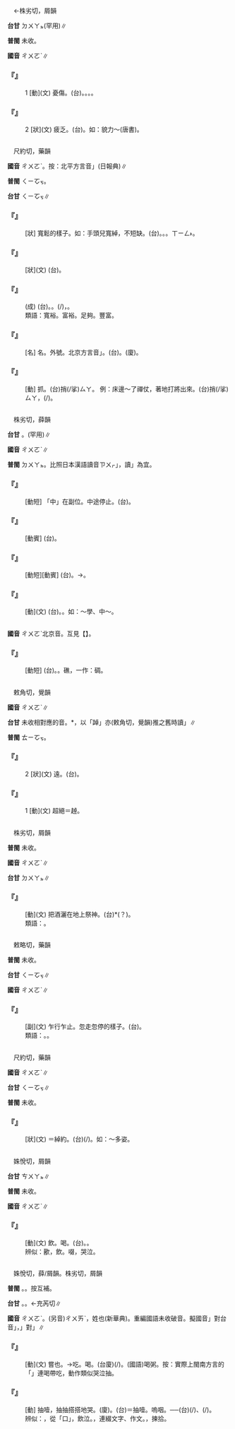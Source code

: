 
=={{ruby|惙|ㄔㄨㄛˋ}}==

　←株劣切，屑韻

'''台甘''' <rt>ㄉㄨㄚㆵ</rt>(罕用)∥

'''普閩''' 未收。

'''國音''' <rt>ㄔㄨㄛˋ</rt>∥

    

==='''『{{ruby|惙|ㄔㄨㄛˋ}}』'''===
:1  [動](文) 憂傷。(台){{ruby|煩|ㄏㄨㄢˊ}}{{ruby|惱|ㄌㄜˋ}}。{{ruby|傷|ㄒㄧㆲ}}{{ruby|心|ㄒㄧㆬ}}。{{ruby|面|ㆠㄧㄣ˫}}{{ruby|憂|ㄧㄡ}}{{ruby|惙|ㄉㄨㄚㆵ/ㄉㆤㆷ}}{{ruby|惙|ㄉㄨㄚㆵ/ㄉㆤㆷ}}。{{ruby|憂|ㄧㄨ}}{{ruby|憂|ㄧㄨ}}{{ruby|愁|ㄑㄧㄨˊ}}{{ruby|愁|ㄑㄧㄨˊ}}。
    

==='''『{{ruby|惙|ㄔㄨㄛˋ}}』'''===
:2  [狀](文) 疲乏。(台){{ruby|厭|ㄧㄚ˪}}{{ruby|倦|ㄒㄧㄢ˫}}。如：貌力{{ruby|<mark>&#xf90ef;</mark>|ㄑㄩˊ}}～(唐書)。
    

=={{ruby|綽|ㄔㄨㄛˋ}}==

　尺約切，藥韻

'''國音''' <rt>ㄔㄨㄛˋ</rt>。按：北平方言音{{ruby|「|ㄔㄨㄛ}}」(日報典)∥

'''普閩''' <rt>ㄑㄧㆦㆶ</rt>。

'''台甘''' <rt>ㄑㄧㆦㆶ</rt>∥

    

==='''『{{ruby|寬|ㄎㄨㄢ}}{{ruby|綽|ㄔㄨㄛˋ}}』'''===
: [狀] 寬鬆的樣子。如：手頭兒寬綽，不短缺。(台){{ruby|手|ㄑㄧㄨˋ}}{{ruby|頭|ㄊㄠˊ}}{{ruby|寬|ㄌㄧㄥ˫/ㄎㄨㆩ˪}}。{{ruby|有|ㄨ˫}}{{ruby|錢|ㄐㆪˊ}}。{{ruby|有|ㄨ˫}}{{ruby|餘|ㄨˊ}}{{ruby|裕|ㆡㄨ˫/ㄌㄨ˫}}。{{ruby|冗|ㄌㄧㆲ˫}}{{ruby|剩|ㄒㄧㄣ˫}}{{ruby|→|ㄌㄧㆲ˫}}<rt>ㄒㄧㄥ˫</rt>。
    

==='''『{{ruby|綽|ㄔㄨㄛˋ}}{{ruby|約|ㄩㄝ}}』'''===
: [狀](文) (台){{ruby|形|ㄏㄧㄥˊ}}{{ruby|容|ㄧㆲˊ}}{{ruby|女|ㄌㄧˋ/ㄌㄨˋ}}{{ruby|性|ㄒㄧㄥ˪}}{{ruby|體|ㄊㄨㆤˋ/ㄊㆤˋ}}{{ruby|態|ㄊㄞ˪}}{{ruby|柔|ㆢㄧㄨˊ/ㄌㄧㄨˊ}}{{ruby|弱|ㆢㄧㆦㆶ ͘/ㄌㄧㆦㆶ ͘}}。
    

==='''『{{ruby|綽|ㄔㄨㄛˋ}}{{ruby|綽|ㄔㄨㄛˋ}}{{ruby|有|ㄧㄡˇ}}{{ruby|餘|ㄩˊ}}』'''===
: (成) (台){{ruby|形|ㄏㄧㄥˊ}}{{ruby|容|ㄧㆲˊ}}{{ruby|能|ㄌㄧㄥˊ}}{{ruby|力|ㄌㄧㆤㆶ ͘}}。{{ruby|財|ㄗㄞˊ}}{{ruby|力|ㄌㄧㆤㆶ ͘}}。{{ruby|時|ㄒㄧˊ}}{{ruby|間|ㄍㄢ}}{{ruby|著|ㄉㄧㄜㆷ}}(/{{ruby|都|ㄉㄜ˫}}){{ruby|攏|ㄌㆲˋ}}{{ruby|真|ㄐㄧㄣ}}{{ruby|充|ㄑㄧㆲ}}{{ruby|足|ㄐㄧㆦㆶ}}，{{ruby|尤|ㄧㄨˊ}}{{ruby|其|ㄍㄧˊ}}{{ruby|財|ㄗㄞˊ}}{{ruby|物|ㆠㄨㆵ ͘}}{{ruby|富|ㄏㄨ˪}}{{ruby|裕|ㆡㄨ˫/ㄌㄨ˫}}。
:類語：寬裕。富裕。足夠。豐富。
:
    

==='''『{{ruby|綽|ㄔㄨㄛˋ}}{{ruby|號|ㄏㄠˋ}}』'''===
: [名] {{ruby|諢|ㄏㄨㄣˋ}}名。外號。北京方言音{{ruby|「|ㄔㄨㄛ}}」。(台){{ruby|綽|ㄑㄧㆦㆶ}}{{ruby|號|ㄏㄜ˫}}。(廈){{ruby|體|ㄊㄨㆤˋ}}{{ruby|號|ㄏㄜ˫}}。
    

==='''『{{ruby|綽|ㄔㄨㄛˋ}}』'''===
: [動] 抓。(台)捎(/挲)<rt>ㄙㄚ</rt>。 例：床邊～了禪仗，著地打將出來。(台){{ruby|對|ㄉㄨㄧ˪}}{{ruby|床|ㄘㆭˊ}}{{ruby|邊|ㄅㆪ}}捎(/挲)<rt>ㄙㄚ</rt>{{ruby|一|ㄒㄧㄠ}}{{ruby|枝|ㄍㄧ}}{{ruby|禪|ㄒㄧㄢˊ/ㄒㄧㆰˊ}}{{ruby|仗|ㄉㄧㄤ˫}}，{{ruby|就|ㄐㄧㄨ˫}}{{ruby|地|ㄉㄨㆤ˫/ㄉㆤ˫}}{{ruby|著|ㄉㄧㄜㆷ}}(/{{ruby|都|ㄉㄜ˫}}){{ruby|扑|ㄆㄚㆷ}}{{ruby|出|ㄘㄨㆵ}}{{ruby|來|·ㄌㄞˊ}}。
    

=={{ruby|輟|ㄔㄨㄛˋ}}==

　株劣切，薛韻

'''台甘''' {{ruby|(文)|ㄘㄨㄚㆵ/ㄗㄨㄚㆵ/ㄉㄨㄚㆵ}}。{{ruby|(語)|ㄘㆤㆷ}}(罕用)∥

'''國音''' <rt>ㄔㄨㄛˋ</rt>∥

'''普閩''' <rt>ㄉㄨㄚㆵ</rt>。比照日本漢語讀音{{ruby|「|ㄊㆤㆷ}}<rt>ㄗㄨㆷ</rt>」，讀{{ruby|「|ㄉㄨㄚㆵ}}」為宜。

    

==='''『{{ruby|中|ㄓㄨㄥ}}{{ruby|輟|ㄔㄨㄛˋ}}』'''===
: [動短] 「中」在副位。中途停止。(台){{ruby|半|ㄅㄨㄢ˪}}{{ruby|途|ㄉㆦˊ}}{{ruby|而|ㆢㄧˊ/ㄌㄧˊ}}{{ruby|廢|ㄏㄨㄧ˪/ㄏㄨㆤ˪}}。
    

==='''『{{ruby|輟|ㄔㄨㄛˋ}}{{ruby|筆|ㄅㄧˇ}}』'''===
: [動賓] (台){{ruby|寫|ㄒㄧㄚˋ}}{{ruby|字|ㆢㄧ˫/ㄌㄧ˫}}{{ruby|畫|ㄨㆤ˫}}{{ruby|圖|ㄉㆦˊ}}{{ruby|未|ㆠㄧ˫}}{{ruby|完|ㄨㄢˊ}}{{ruby|成|ㄒㄧㄥˊ}}{{ruby|自|ㄗㄨ˫}}{{ruby|按|ㄢ˪}}{{ruby|爾|ㄋㆤ/ㄋㄧ}}{{ruby|停|ㄊㄧㄥˊ}}{{ruby|止|ㄐㄧˋ}}。
    

==='''『{{ruby|輟|ㄔㄨㄛˋ}}{{ruby|學|ㄒㄩㄝˊ}}』'''===
: [動短][動賓] (台){{ruby|停|ㄊㄧㄥˊ}}{{ruby|止|ㄐㄧˋ}}{{ruby|學|ㄏㄚㆶ ͘}}{{ruby|業|ㆣㄧㄚㆴ ͘}}。→{{ruby|停|ㄊㄧㄥˊ}}{{ruby|學|ㄜㆷ ͘}}。
    

==='''『{{ruby|輟|ㄔㄨㄛˋ}}』'''===
: [動](文) (台){{ruby|停|ㄊㄧㄥˊ}}{{ruby|止|ㄐㄧˋ}}。{{ruby|中|ㄉㄧㆲ}}{{ruby|止|ㄐㄧˋ}}。如：～學、中～。
    

=={{ruby|觸|ㄔㄨㄛˋ}}==



'''國音''' <rt>ㄔㄨㄛˋ</rt>北京音。互見【{{ruby|觸|ㄔㄨˋ}}】。

    

==='''『{{ruby|觸|ㄔㄨㄛˋ}}{{ruby|礁|ㄐㄧㄠ}}』'''===
: [動短] (台){{ruby|火|ㄏㄨㆤˋ/ㄏㆤˋ/ㄏㄜˋ}}{{ruby|船|ㄗㄨㄣˊ}}{{ruby|<mark>&#xf99a5;</mark>|ㄎㄜ˪}}{{ruby|淺|ㄑㄧㄢˋ}}。{{ruby|靠|ㄎㄨㄚ˪}}{{ruby|著|ㄉㄧㄜㆷ ͘}}{{ruby|礁|ㄉㄚ}}{{ruby|仔|ㄚ}}。礁，一作：碉。
    

=={{ruby|逴|ㄔㄨㄛˋ}}==

　敕角切，覺韻

'''國音''' <rt>ㄔㄨㄛˋ</rt>∥

'''台甘''' 未收相對應的音。{{ruby|(台)|ㄑㄧㆦㆶ}}*，以「踔」亦(敕角切，覺韻)推之舊時讀{{ruby|「|ㄑㄧㆦㆶ}}」∥

'''普閩''' <rt>ㄊㄧㆦㆶ</rt>。

    

==='''『{{ruby|逴|ㄔㄨㄛˋ}}』'''===
:2  [狀](文) 遠。(台){{ruby|遠|ㄏㆭ˫}}。
    

==='''『{{ruby|逴|ㄔㄨㄛˋ}}』'''===
:1  [動](文) 超絕＝趠。
    

=={{ruby|醊|ㄔㄨㄛˋ}}==

　株劣切，屑韻

'''普閩''' 未收。

'''國音''' <rt>ㄔㄨㄛˋ</rt>∥

'''台甘''' <rt>ㄉㄨㄚㆵ</rt>∥

    

==='''『{{ruby|醊|ㄔㄨㄛˋ}}』'''===
: [動](文) 把酒灑在地上祭神。(台){{ruby|<mark>&#xf9ebd;</mark>|ㆣㄢ˪}}*{{ruby|錢|ㄐㆪˊ}}(？)。
:類語：{{ruby|酹|ㄌㄟˋ}}。
:
    

=={{ruby|辵|ㄔㄨㄛˋ}}==

　敕略切，藥韻

'''普閩''' 未收。

'''台甘''' <rt>ㄑㄧㆦㆶ</rt>∥

'''國音''' <rt>ㄔㄨㄛˋ</rt>∥

    

==='''『{{ruby|辵|ㄔㄨㄛˋ}}』'''===
: [副](文) 乍行乍止。忽走忽停的樣子。(台){{ruby|行|ㄍㄧㆩˊ}}{{ruby|咧|ㄌㆤ˪}}{{ruby|停|ㄊㄧㄥˊ}}{{ruby|咧|ㄌㆤ˪}}。
:類語：{{ruby|亍|ㄔㄨˋ}}。{{ruby|彳|ㄔˋ}}。
:
    

=={{ruby|婥|ㄔㄨㄛˋ}}==

　尺約切，藥韻

'''國音''' <rt>ㄔㄨㄛˋ</rt>∥

'''台甘''' <rt>ㄑㄧㆦㆶ</rt>∥

'''普閩''' 未收。

    

==='''『{{ruby|婥|ㄔㄨㄛˋ}}{{ruby|約|ㄩㄝ}}』'''===
: [狀](文) ＝綽約。(台){{ruby|形|ㄏㄧㄥˊ}}{{ruby|容|ㄧㆲˊ}}{{ruby|女|ㄌㄧˋ/ㄌㄨˋ}}{{ruby|性|ㄒㄧㄥ˪}}{{ruby|體|ㄊㄨㆤˋ/ㄊㆤˋ}}{{ruby|態|ㄊㄞ˪}}{{ruby|柔|ㆢㄧㄨˊ/ㄌㄧㄨˊ}}{{ruby|弱|ㆢㄧㆦㆶ ͘/ㄌㄧㆦㆶ ͘}}(/{{ruby|嬌|ㄍㄧㄠ}}{{ruby|軟|ㄋㆭˋ}}){{ruby|可|ㄎㄜˋ}}{{ruby|愛|ㄞ˪}}{{ruby|丌|ㆤ}}{{ruby|款|ㄎㄨㄢˋ}}。如：～多姿。
    

=={{ruby|歠|ㄔㄨㄛˋ}}==

　姝悅切，屑韻

'''台甘''' <rt>ㄘㄨㄚㆵ</rt>∥

'''普閩''' 未收。

'''國音''' <rt>ㄔㄨㄛˋ</rt>∥

    

==='''『{{ruby|歠|ㄔㄨㄛˋ}}』'''===
: [動](文) 飲。喝。(台){{ruby|飲|ㄧㆬˋ}}。{{ruby|<mark>&#xffbf1;</mark>|ㄌㄧㆬ}}。
:辨似：歠，飲。啜，哭泣。
:
    

=={{ruby|啜|ㄔㄨㄛˋ}}==

　姝悅切，薛/屑韻。株劣切，屑韻

'''普閩''' {{ruby|(文)|ㄘㄨㄚㆵ}}。{{ruby|(白)|ㄘㆤㆷ}}。按{{ruby|：|ㄘㆤㆷ/ㄘㄨㆤㆷ}}互補。

'''台甘''' {{ruby|(文)|ㄘㄨㄚㆵ/ㄗㄨㄚㆵ/ㄉㄨㄚㆵ}}。{{ruby|(語)|ㄘㆤㆷ}}。←充芮切∥

'''國音''' <rt>ㄔㄨㄛˋ</rt>。(另音)<rt>ㄔㄨㄞˋ</rt>，姓也(新華典)。重編國語未收破音。擬國音{{ruby|「|ㄓㄨㄟˋ}}」對台音{{ruby|「|ㄗㄨㄚㆵ}}」，{{ruby|「|ㄉㄨㄛˊ}}」對{{ruby|「|ㄉㄨㄚㆵ}}」∥

    

==='''『{{ruby|啜|ㄔㄨㄛˋ}}』'''===
: [動](文) 嘗也。→吃。喝。(台廈){{ruby|啜|ㄘㆤㆷ}}(/{{ruby|啜|ㄘㆤㆷ}}{{ruby|糜|ㆠㆤˊ}})。(國語)喝粥。按：實際上閩南方言的「{{ruby|啜|ㄘㆤㆷ}}」連喝帶吃，動作類似哭泣抽{{ruby|噎|ㄧㄝ}}。
    

==='''『{{ruby|啜|ㄔㄨㄛˋ}}{{ruby|泣|ㄑㄧˋ}}』'''===
: [動] 抽噎，抽抽搭搭地哭。(廈){{ruby|哭|ㄎㄠ˪}}{{ruby|切|ㄘㆤㆷ}}。(台){{ruby|吼|ㄏㄠˋ}}{{ruby|哭|ㄎㄠ˪}}{{ruby|時|ㄒㄧˊ}}{{ruby|丌|ㆤ}}{{ruby|啜|ㄘㆤㆷ}}{{ruby|氣|ㄎㄨㄧ˪}}＝抽噎。嗚咽。──(台){{ruby|嘁|ㄑㆪㆷ ͘}}{{ruby|嘁|ㄑㆪㆷ ͘}}(/{{ruby|嗤|ㄑㆪ}}{{ruby|嗤|ㄑㆪ}}){{ruby|嗆|ㄘㆭㆷ ͘}}{{ruby|嗆|ㄘㆭㆷ ͘}}、{{ruby|咿|ㆪㆷ ͘}}{{ruby|咿|ㆪㆷ ͘}}{{ruby|嗯|ㆭㆷ}}{{ruby|嗯|ㆭㆷ}}(/{{ruby|<mark>&#xffafb;</mark>|ㆭㆷ ͘}}{{ruby|<mark>&#xffafb;</mark>|ㆭㆷ ͘}}){{ruby|( )|ㄒㆪㆷ ͘}}{{ruby|( )|ㄒㆪㆷ ͘}}{{ruby|吮|ㄙㆭㆷ ͘}}{{ruby|吮|ㄙㆭㆷ ͘}}。
:辨似：{{ruby|啜|ㄔㄨㄛˋ}}，從「口」，飲泣。{{ruby|綴|ㄓㄨㄟˋ}}，連綴文字、作文。{{ruby|掇|ㄉㄨㄛˊ}}，揀拾。
:
    
